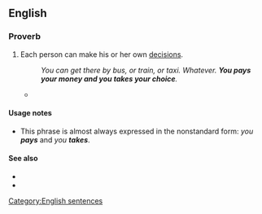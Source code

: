 ==English==

===Proverb===
{{head|en|proverb}}

# Each person can make his or her own [[decision]]s.
#: ''You can get there by bus, or train, or taxi. Whatever. '''You pays your money and you takes your choice'''.''
#* {{quote-journal|lang=en|journal=Punch|page=17|url=https://books.google.com/books?id=tJNEAAAAcAAJ|year=1846|title=THE MINISTERIAL CRISIS.[cartoon]|passage=Showman. On your right you will perceive a Prime Minister a Bolishing of hisself. And over your left is another Prime Minister a Bolishing of the Corn-Laws.&nbsp;/ Master John Bull. But which is the Prime Minister?&nbsp;/ Showman. Which ever you please, my little dear. '''You pays your money, and you takes your choice.'''|pageurl=https://books.google.com/books?id=tJNEAAAAcAAJ&pg=PA17&dq=%22you+pays+your+money+and+you+takes+your+choice%22&hl=en&sa=X&ei=oOH1VLO8M4-p7AaesIAY&ved=0CGMQ6AEwDA#v=onepage&q=%22you%20pays%20your%20money%20and%20you%20takes%20your%20choice%22&f=false}}

====Usage notes====
* This phrase is almost always expressed in the nonstandard form: ''you '''pays''''' and ''you '''takes'''''.

====See also====
* {{l|en|to each his own}}
* {{l|en|you get what you pay for}}

[[Category:English sentences]]